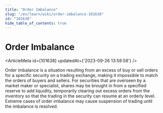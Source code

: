 ```yaml
---
title: "Order Imbalance"
slug: "/en/learn/wiki/order-imbalance-101638"
id: "101638"
hide_table_of_contents: true
---
```



# Order Imbalance

<ArticleMeta id={101638} updatedAt={'2023-09-26 13:58:58'} />
<div className='border-solid border-b border-t-0 my-4 border-[var(--ifm-color-gray-300)]' />

Order imbalance is a situation resulting from an excess of buy or sell orders for a specific security on a trading exchange, making it impossible to match the orders of buyers and sellers. For securities that are overseen by a market maker or specialist, shares may be brought in from a specified reserve to add liquidity, temporarily clearing out excess orders from the inventory so that the trading in the security can resume at an orderly level. Extreme cases of order imbalance may cause suspension of trading until the imbalance is resolved.

